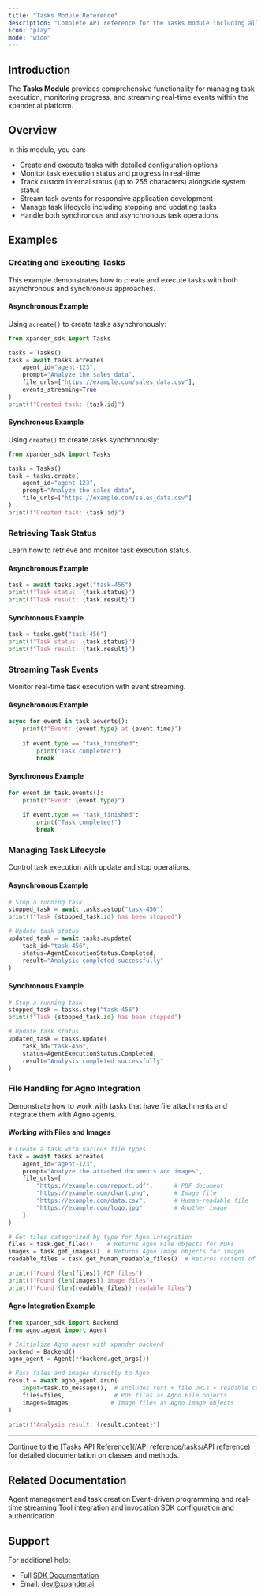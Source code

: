 ```yaml
---
title: "Tasks Module Reference"
description: "Complete API reference for the Tasks module including all classes, methods, properties, and parameters"
icon: "play"
mode: "wide"
---
```


## Introduction

The **Tasks Module** provides comprehensive functionality for managing task execution, monitoring progress, and streaming real-time events within the xpander.ai platform.

## Overview

In this module, you can:

- Create and execute tasks with detailed configuration options
- Monitor task execution status and progress in real-time
- Track custom internal status (up to 255 characters) alongside system status
- Stream task events for responsive application development
- Manage task lifecycle including stopping and updating tasks
- Handle both synchronous and asynchronous task operations

## Examples

### Creating and Executing Tasks

This example demonstrates how to create and execute tasks with both asynchronous and synchronous approaches.

#### Asynchronous Example

Using `acreate()` to create tasks asynchronously:

```python
from xpander_sdk import Tasks

tasks = Tasks()
task = await tasks.acreate(
    agent_id="agent-123",
    prompt="Analyze the sales data",
    file_urls=["https://example.com/sales_data.csv"],
    events_streaming=True
)
print(f"Created task: {task.id}")
```

#### Synchronous Example

Using `create()` to create tasks synchronously:

```python
from xpander_sdk import Tasks

tasks = Tasks()
task = tasks.create(
    agent_id="agent-123",
    prompt="Analyze the sales data",
    file_urls=["https://example.com/sales_data.csv"]
)
print(f"Created task: {task.id}")
```

### Retrieving Task Status

Learn how to retrieve and monitor task execution status.

#### Asynchronous Example

```python
task = await tasks.aget("task-456")
print(f"Task status: {task.status}")
print(f"Task result: {task.result}")
```

#### Synchronous Example

```python
task = tasks.get("task-456")
print(f"Task status: {task.status}")
print(f"Task result: {task.result}")
```

### Streaming Task Events

Monitor real-time task execution with event streaming.

#### Asynchronous Example

```python
async for event in task.aevents():
    print(f"Event: {event.type} at {event.time}")
    
    if event.type == "task_finished":
        print("Task completed!")
        break
```

#### Synchronous Example

```python
for event in task.events():
    print(f"Event: {event.type}")
    
    if event.type == "task_finished":
        print("Task completed!")
        break
```

### Managing Task Lifecycle

Control task execution with update and stop operations.

#### Asynchronous Example

```python
# Stop a running task
stopped_task = await tasks.astop("task-456")
print(f"Task {stopped_task.id} has been stopped")

# Update task status
updated_task = await tasks.aupdate(
    task_id="task-456",
    status=AgentExecutionStatus.Completed,
    result="Analysis completed successfully"
)
```

#### Synchronous Example

```python
# Stop a running task
stopped_task = tasks.stop("task-456")
print(f"Task {stopped_task.id} has been stopped")

# Update task status
updated_task = tasks.update(
    task_id="task-456",
    status=AgentExecutionStatus.Completed,
    result="Analysis completed successfully"
)
```

### File Handling for Agno Integration

Demonstrate how to work with tasks that have file attachments and integrate them with Agno agents.

#### Working with Files and Images

```python
# Create a task with various file types
task = await tasks.acreate(
    agent_id="agent-123",
    prompt="Analyze the attached documents and images",
    file_urls=[
        "https://example.com/report.pdf",      # PDF document
        "https://example.com/chart.png",       # Image file
        "https://example.com/data.csv",        # Human-readable file
        "https://example.com/logo.jpg"         # Another image
    ]
)

# Get files categorized by type for Agno integration
files = task.get_files()    # Returns Agno File objects for PDFs
images = task.get_images()  # Returns Agno Image objects for images
readable_files = task.get_human_readable_files()  # Returns content of text files

print(f"Found {len(files)} PDF files")
print(f"Found {len(images)} image files")
print(f"Found {len(readable_files)} readable files")
```

#### Agno Integration Example

```python
from xpander_sdk import Backend
from agno.agent import Agent

# Initialize Agno agent with xpander backend
backend = Backend()
agno_agent = Agent(**backend.get_args())

# Pass files and images directly to Agno
result = await agno_agent.arun(
    input=task.to_message(),  # Includes text + file URLs + readable content
    files=files,              # PDF files as Agno File objects
    images=images            # Image files as Agno Image objects
)

print(f"Analysis result: {result.content}")
```

---

Continue to the [Tasks API Reference](/API reference/tasks/API reference) for detailed documentation on classes and methods.

## Related Documentation

<CardGroup cols={2}>
  <Card title="Agents Module" icon="robot" href="/API reference/agents">
    Agent management and task creation
  </Card>
  <Card title="Events Module" icon="bars-progress" href="/API reference/events">
    Event-driven programming and real-time streaming
  </Card>
  <Card title="Tools Repository" icon="wrench" href="/API reference/tools">
    Tool integration and invocation
  </Card>
  <Card title="Configuration" icon="gear" href="/API reference/configuration">
    SDK configuration and authentication
  </Card>
</CardGroup>

## Support

For additional help:
- Full [SDK Documentation](https://docs.xpander.ai)
- Email: dev@xpander.ai
